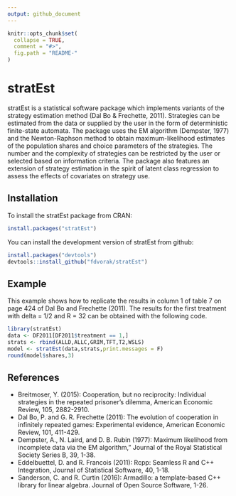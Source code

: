 ```yaml
---
output: github_document
---
```


<!-- README.md is generated from README.Rmd. Please edit that file -->

```r
knitr::opts_chunk$set(
  collapse = TRUE,
  comment = "#>",
  fig.path = "README-"
)
```

# stratEst

stratEst is a statistical software package which implements variants of the strategy estimation method (Dal Bo & Frechette, 2011). Strategies can be estimated from the data or supplied by the user in the form of deterministic finite-state automata. The package uses the EM algorithm (Dempster, 1977) and the Newton-Raphson method to obtain maximum-likelihood estimates of the population shares and choice parameters of the strategies. The number and the complexity of strategies can be restricted by the user or selected based on information criteria. The package also features an extension of strategy estimation in the spirit of latent class regression to assess the effects of covariates on strategy use. 

## Installation

To install the stratEst package from CRAN:

```r
install.packages("stratEst")
```

You can install the development version of stratEst from github:


```r
install.packages("devtools")
devtools::install_github("fdvorak/stratEst")
```

## Example

This example shows how to replicate the results in column 1 of table 7 on page 424 of Dal Bo and Frechette (2011). The results for the first treatment with delta = 1/2 and R = 32 can be obtained with the following code.

```r
library(stratEst)
data <- DF2011[DF2011$treatment == 1,]
strats <- rbind(ALLD,ALLC,GRIM,TFT,T2,WSLS)
model <- stratEst(data,strats,print.messages = F)
round(model$shares,3)
```

## References
* Breitmoser, Y. (2015): Cooperation, but no reciprocity: Individual strategies in the repeated prisoner's dilemma, American Economic Review, 105, 2882-2910.
* Dal Bo, P. and G. R. Frechette (2011): The evolution of cooperation in infinitely repeated games: Experimental evidence, American Economic Review, 101, 411-429.
* Dempster, A., N. Laird, and D. B. Rubin (1977): Maximum likelihood from incomplete data via the EM algorithm," Journal of the Royal Statistical Society Series B, 39, 1-38.
* Eddelbuettel, D. and R. Francois (2011): Rcpp: Seamless R and C++ Integration, Journal of Statistical Software, 40, 1-18.
* Sanderson, C. and R. Curtin (2016): Armadillo: a template-based C++ library for linear algebra. Journal of Open Source Software, 1-26.
